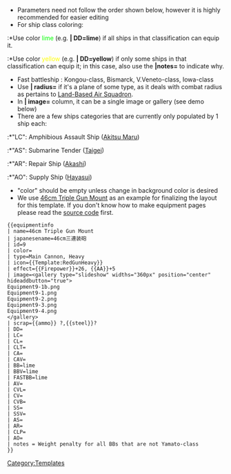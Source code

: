 <!--
    PLEASE ADD CATEGORIES AND INTERWIKIS AT THE BOTTOM OF THIS PAGE
    YOU CAN EDIT THE TEMPLATE DOCUMENTATION BELOW THIS COMMENT
-->
* Parameters need not follow the order shown below, however it is highly recommended for easier editing
* For ship class coloring:
:*Use color <span style="color:lime;">lime</span> (e.g. '''| DD=lime''') if all ships in that classification can equip it.
:*Use color <span style="color:yellow;">yellow</span> (e.g. '''| DD=yellow''') if only some ships in that classification can equip it; in this case, also use the '''|notes=''' to indicate why.
* Fast battleship : Kongou-class, Bismarck, V.Veneto-class, Iowa-class
* Use '''| radius= ''' if it's a plane of some type, as it deals with combat radius as pertains to [[Land-Based Air Squadron]].
* In '''| image= ''' column, it can be a single image or gallery (see demo below)
* There are a few ships categories that are currently only populated by 1 ship each:
:*"LC": Amphibious Assault Ship ([[Akitsu Maru]])
:*"AS": Submarine Tender ([[Taigei]])
:*"AR": Repair Ship ([[Akashi]])
:*"AO": Supply Ship ([[Hayasui]])
* "color" should be empty unless change in background color is desired
* We use [[46cm Triple Gun Mount]] as an example for finalizing the layout for this template. If you don't know how to make equipment pages please read the <span class="plainlinks">[http://en.kancollewiki.net/index.php?title=46cm_Triple_Gun_Mount&action=edit source code]</span> first.

<pre>
{{equipmentinfo
| name=46cm Triple Gun Mount
| japanesename=46cm三連装砲 
| id=9
| color=
| type=Main Cannon, Heavy
| icon={{Template:RedGunHeavy}}
| effect={{Firepower}}+26, {{AA}}+5
| image=<gallery type="slideshow" widths="360px" position="center" hideaddbutton="true">
Equipment9-1b.png
Equipment9-1.png
Equipment9-2.png
Equipment9-3.png
Equipment9-4.png
</gallery>
| scrap={{ammo}} ?,{{steel}}?
| DD=
| LC=
| CL=
| CLT=
| CA=
| CAV=
| BB=lime
| BBV=lime
| FASTBB=lime
| AV=
| CVL=
| CV=
| CVB=
| SS=
| SSV=
| AS=
| AR=
| CLP=
| AO=
| notes = Weight penalty for all BBs that are not Yamato-class
}}
</pre>
{{equipmentinfo
| name=46cm Triple Gun Mount
| japanesename=46cm三連装砲 
| id=9
| color=
| type=Main Cannon, Heavy
| icon={{Template:RedGunHeavy}}
| effect={{Firepower}}+26, {{AA}}+5
| image=<gallery type="slideshow" widths="360px" position="center" hideaddbutton="true">
Equipment9-1.png
Equipment9-2.png
Equipment9-3.png
Equipment9-4.png
</gallery>
| scrap={{ammo}} ?,{{steel}}?
| DD=
| LC=
| CL=
| CLT=
| CA=
| CAV=
| BB=lime
| BBV=lime
| FASTBB=lime
| AV=
| CVL=
| CV=
| CVB=
| SS=
| SSV=
| AS=
| AR=
| CLP=
| AO=
| notes = Weight penalty for all BBs that are not Yamato-class
}}<includeonly><!--PLEASE ADD CATEGORIES BELOW THIS LINE, THANKS.-->
[[Category:Templates]]
<!--PLEASE ADD INTERWIKIS BELOW THIS LINE, THANKS.-->
</includeonly>